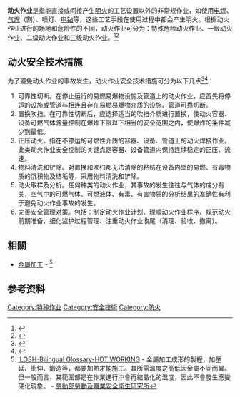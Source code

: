 '''动火作业'''是指能直接或间接产生[[明火|明火]]的工艺设置以外的非常规作业，如使用[[电焊|电焊]]、[[气焊|气焊]]（割）、喷灯、[[电钻|电钻]]等，这些工艺手段在使用过程中都会产生明火。根据动火作业进行的场地和危险性的不同，动火作业可分为：特殊危险动火作业、一级动火作业、二级动火作业和三级动火作业。<ref>{{cite web| url=http://www.aqxx.org/html/2011/04/29/10194126283.shtml| title=动火作业安全规范| publisher=中国安全信息网| date=2011年4月29日| accessdate=2014-06-19| archive-url=https://web.archive.org/web/20140625025450/http://www.aqxx.org/html/2011/04/29/10194126283.shtml| archive-date=2014年6月25日| dead-url=yes}}</ref><ref>{{cite web| url=http://www.9764.com/Manage/Trade/Fire/201308/320272.shtml| title=动火作业的分类| publisher=安全管理网| date=2013年8月12日| accessdate=2014-06-19| archive-date=2014-06-25| archive-url=https://web.archive.org/web/20140625043621/http://www.9764.com/Manage/Trade/Fire/201308/320272.shtml| dead-url=yes}}</ref>

== 动火安全技术措施 ==
为了避免动火作业的事故发生，动火作业安全技术措施可分为以下几点<ref>{{Cite journal|title=动火作业中的安全现状分析|author=常武|url=http://www.cqvip.com/qk/91345x/200711/1000128450.html|journal=安全|issue=第11期|others=邢晶|year=2007年|page=25-28页}}</ref><ref>{{Cite journal|title=油库动火作业事故的教训和安全作业的对策|author=聂世全|url=https://kns.cnki.net/kcms/detail/detail.aspx?dbcode=CJFD&dbname=CJFD2013&filename=YKJY201302008&uniplatform=NZKPT&v=KYfa0U8OcSRK9YN-hmJx2mrkNfD0Ppeoocr15r2p260r2wjBNM509vo8DXy2XWvg|journal=石油库与加油站|issue=02|others=王伟峰|year=2013|volume=22|page=15-18页}}</ref>：

# 可靠性切断。在停止运行的易燃易爆物设施及管道上的动火作业，应首先将停运的设施或管道与相连且存在易燃易爆物介质的设施、管道可靠切断。
# 置换吹扫。在可靠性切断后，应选择适当的吹扫介质进行置换，使动火容器、设备可燃气体含量控制在爆炸下限以下相当的安全范围之内，使爆炸的条件减少到最低。
# 正压动火。指在不停运的可燃性介质的容器、设备、管道上的动火焊接作业。此类动火作业安全控制的关键点是容器、设备管道内保持连续稳定的正压、流速。
# 物料清洗和铲除。对置换和吹扫都无法清除的粘结在设备内壁的易燃、有毒物质的沉积物及结垢等，采用物料清洗和铲除。 
# 动火取样及分析。任何种类的动火作业，其事故的发生往往与气体的成分有关，空气中的可燃气体、可燃液体、有毒、有害物质的分析结果的准确性有利于避免动火作业事故的发生。 
# 完善安全管理对策。包括：制定动火作业计划、理顺动火作业程序、规范动火前期准备、细化监护过程管理、注重动火作业收尾（清理、验收、撤离）。

== 相關 ==
* [[金屬加工|金屬加工]] - {{tsl|en|Hot working|熱作}}<ref>[http://www.iosh.gov.tw/wSite/ct?xItem=6108&ctNode=545&mp=12&idPath=333_545 ILOSH-Bilingual Glossary-HOT WORKING]{{dead link|date=2017年11月 |bot=InternetArchiveBot |fix-attempted=yes }} - 金屬加工成形的製程，加壓延、衝伸、鍛造等，都要加熱才能施工。其所需溫度之高低因金屬不同而異。但一般而言，其範圍都是在作業進行中會再結晶化的溫度，因此不會發生應變硬化現象。 - [[勞動部勞動及職業安全衛生研究所|勞動部勞動及職業安全衛生研究所]]</ref>

==参考资料==
{{reflist}}

[[Category:特种作业|Category:特种作业]]
[[Category:安全技術|Category:安全技術]]
[[Category:防火|Category:防火]]